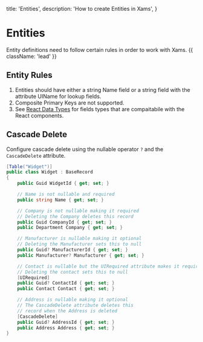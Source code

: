   title: 'Entities',
  description: 'How to create Entities in Xams',
}

# Entities

Entity definitions need to follow certain rules in order to work with Xams. {{ className: 'lead' }}

## Entity Rules

1. Entities should have either a string Name field or a string field with the attribute UIName for lookup fields.
2. Composite Primary Keys are not supported.
3. See [React Data Types](/react_guide#react-data-types) for fields types that are compaitabile with the React components.

## Cascade Delete

Configure cascade delete using the nullable operator `?` and the `CascadeDelete` attribute.


```c# {{ title: 'Project.Common / Entities / Widget.cs' }}
[Table("Widget")]
public class Widget : BaseRecord
{
    public Guid WidgetId { get; set; }

    // Name is not nullable and required
    public string Name { get; set; }

    // Company is not nullable making it required 
    // Deleting the Company deletes this record
    public Guid CompanyId { get; set; }
    public Department Company { get; set; }

    // Manufacturer is nullable making it optional
    // Deleting the Manufacturer sets this to null
    public Guid? ManufacturerId { get; set; }
    public Manufacturer? Manufacturer { get; set; }

    // Contact is nullable but the UIRequired attribute makes it required
    // Deleting the contact sets this to null
    [UIRequired]
    public Guid? ContactId { get; set; }
    public Contact Contact { get; set; }

    // Address is nullable making it optional
    // The CascadeDelete attribute deletes this
    // record when the Address is deleted
    [CascadeDelete]
    public Guid? AddressId { get; set; }
    public Address Address { get; set; }
}
```
